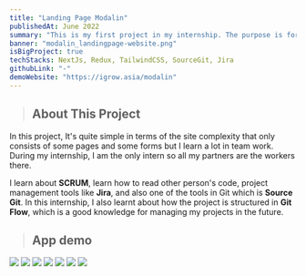 ```yaml
---
title: "Landing Page Modalin"
publishedAt: June 2022
summary: "This is my first project in my internship. The purpose is for promotes new products and make them interested."
banner: "modalin_landingpage-website.png"
isBigProject: true
techStacks: NextJs, Redux, TailwindCSS, SourceGit, Jira
githubLink: "-"
demoWebsite: "https://igrow.asia/modalin"
---
```



> ## About This Project

In this project, It's quite simple in terms of the site complexity that only
consists of some pages and some forms but I learn a lot in team work. 
During my internship, I am the only intern so all my partners are the workers there. 

I learn about **SCRUM**, learn how to read other person's code, 
project management tools like **Jira**, and also one of the tools in Git which is **Source Git**. 
In this internship, I also learnt about how the project is structured
in **Git Flow**, which is a good knowledge for managing my projects in the future.

> ## App demo

<ImageGallery>
    <Image
        className="rounded-md cursor-pointer"
        src="/images/modalin_landingpage-website.png"
    />
    <Image
        className="rounded-md cursor-pointer"
        src="/images/modalin_landingpage-website-2.png"
    />
    <Image
        className="rounded-md cursor-pointer"
        src="/images/modalin_landingpage-website-3.png"
    />
    <Image
        className="rounded-md cursor-pointer"
        src="/images/modalin_landingpage-website-4.png"
    />
    <Image
        className="rounded-md cursor-pointer"
        src="/images/modalin_landingpage-website-5.png"
    />
    <Image
        className="rounded-md cursor-pointer"
        src="/images/modalin_landingpage-website-6.png"
    />
    <Image
        className="rounded-md cursor-pointer"
        src="/images/modalin_landingpage-website-7.png"
    />
</ImageGallery>

